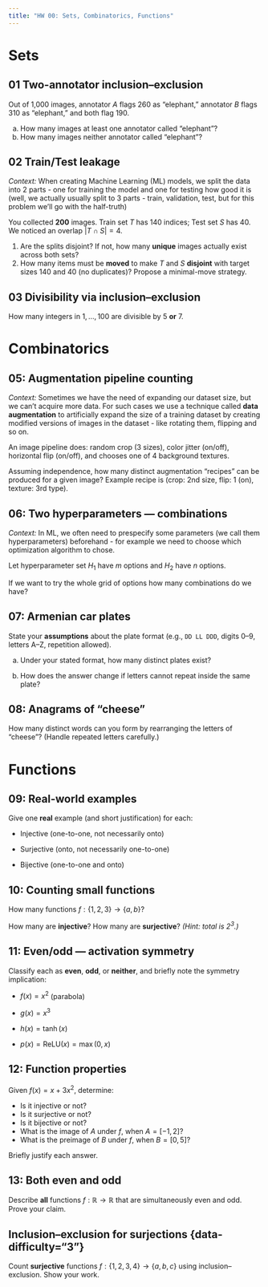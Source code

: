 ```yaml
---
title: "HW 00: Sets, Combinatorics, Functions"
---
```


<script src="homework-scripts.js"></script>

# Sets

## 01 Two-annotator inclusion–exclusion {data-difficulty="1"}
Out of 1,000 images, annotator $A$ flags 260 as "elephant," annotator $B$ flags 310 as "elephant," and both flag 190.

a) How many images at least one annotator called "elephant"?
b) How many images neither annotator called "elephant"?


## 02 Train/Test leakage {data-difficulty="2"}
*Context:* When creating Machine Learning (ML) models, we split the data into 2 parts - one for training the model and one for testing how good it is (well, we actually usually split to 3 parts - train, validation, test, but for this problem we'll go with the half-truth)

You collected **200** images. Train set $T$ has 140 indices; Test set $S$ has 40. We noticed an overlap $|T\cap S|=4$.

1. Are the splits disjoint? If not, how many **unique** images actually exist across both sets?
2. How many items must be **moved** to make $T$ and $S$ **disjoint** with target sizes $140$ and $40$ (no duplicates)? Propose a minimal-move strategy.

## 03 Divisibility via inclusion–exclusion {data-difficulty="2"}
How many integers in ${1,\dots,100}$ are divisible by $5$ **or** $7$.

# Combinatorics

## 05: Augmentation pipeline counting {data-difficulty="1"}
*Context:* Sometimes we have the need of expanding our dataset size, but we can't acquire more data. For such cases we use a technique called **data augmentation** to artificially expand the size of a training dataset by creating modified versions of images in the dataset - like rotating them, flipping and so on.

An image pipeline does: random crop (3 sizes), color jitter (on/off), horizontal flip (on/off), and chooses one of 4 background textures.

Assuming independence, how many distinct augmentation "recipes" can be produced for a given image? Example recipe is (crop: 2nd size, flip: 1 (on), texture: 3rd type).


## 06: Two hyperparameters — combinations {data-difficulty="1"}
*Context:* In ML, we often need to prespecify some parameters (we call them hyperparameters) beforehand - for example we need to choose which optimization algorithm to chose.

Let hyperparameter set $H_1$ have $m$ options and $H_2$ have $n$ options.

If we want to try the whole grid of options how many combinations do we have?

## 07: Armenian car plates {data-difficulty="2"}
State your **assumptions** about the plate format (e.g., `DD LL DDD`, digits 0–9, letters A–Z, repetition allowed).

a) Under your stated format, how many distinct plates exist?

b) How does the answer change if letters cannot repeat inside the same plate?

## 08: Anagrams of "cheese" {data-difficulty="2"}
How many distinct words can you form by rearranging the letters of "cheese"? (Handle repeated letters carefully.)

# Functions

## 09: Real-world examples {data-difficulty="1"}
Give one **real** example (and short justification) for each:

- Injective (one-to-one, not necessarily onto)

- Surjective (onto, not necessarily one-to-one)

- Bijective (one-to-one and onto)

## 10: Counting small functions {data-difficulty="2"}
How many functions $f:\{1,2,3\}\to\{a,b\}$?

How many are **injective**? How many are **surjective**? *(Hint: total is $2^3$.)*

## 11: Even/odd — activation symmetry {data-difficulty="2"}
Classify each as **even**, **odd**, or **neither**, and briefly note the symmetry implication:

- $f(x)=x^2$ (parabola)

- $g(x)=x^3$

- $h(x)=\tanh(x)$

- $p(x)=\mathrm{ReLU}(x)=\max(0,x)$

## 12: Function properties {data-difficulty="2"}
Given $f(x)=x+3x^2$, determine:

- Is it injective or not?
- Is it surjective or not?
- Is it bijective or not?
- What is the image of $A$ under $f$, when $A=[-1,2]$?
- What is the preimage of $B$ under $f$, when $B=[0,5]$?
  
Briefly justify each answer.

## 13: Both even and odd {data-difficulty="3"}
Describe **all** functions $f:\mathbb{R}\to\mathbb{R}$ that are simultaneously even and odd. Prove your claim.

## Inclusion–exclusion for surjections {data-difficulty="3"} {.bonus-problem}
Count **surjective** functions $f:\{1,2,3,4\}\to\{a,b,c\}$ using inclusion–exclusion. Show your work.

